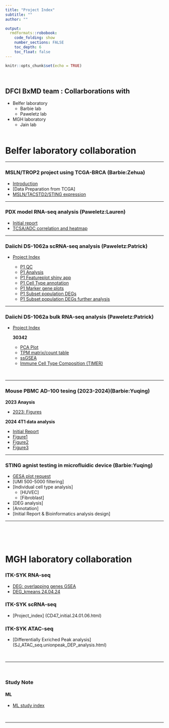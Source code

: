 ```yaml
---
title: "Project Index"
subtitle: ""
author: ""

output:  
  rmdformats::robobook: 
    code_folding: show 
    number_sections: FALSE
    toc_depth: 6
    toc_float: false
---
```


```r
knitr::opts_chunk$set(echo = TRUE)
```
<br>


## DFCI BxMD team : Collarborations with    

* Belfer laboratory 
  * Barbie lab
  * Paweletz lab
  
* MGH laboratory 
  * Jain lab
<br><br>

# Belfer laboratory collaboration   

<hr>
### MSLN/TROP2 project using TCGA-BRCA (Barbie:Zehua)    

* [Introduction](Barbie/MSLN/TCGA_BRCA_MSLN_index.html)
* [Data Preparation from TCGA]
* [MSLN/TACSTD2/STING expression](Barbie/MSLN/TCGA_BRCA_MSLN_geneExpression.html)

<hr>

### PDX model RNA-seq analysis (Paweletz:Lauren)  

* [Initial report](Paweletz/PDX_RNASeq/PDX_RNA_seq_Cloud_index.html)
* [TCSA/ADC correlation and heatmap](Paweletz/PDX_RNASeq/PDX_RNA_seq_Cloud_correlation.24.05.05.moreHeatmaps.html)

<hr>

### Daiichi DS-1062a scRNA-seq analysis (Paweletz:Patrick)

* [Project Index](Paweletz/Daiichi/Daiichi_2024_index.html) 

  * [P1 QC](Paweletz/Daiichi/Daiichi2024_init_30342.v2.html)
  * [P1 Analysis](Paweletz/Daiichi/Daiichi2024_30342.24.05.07.html)
  * [P1 Featureplot shiny app](Paweletz/Daiichi/Daiichi2024_30342.24.05.09.shiny.html)
  * [P1 Cell Type annotation](Paweletz/Daiichi/annotation/Daiichi2024_30342.24.05.10.annotation.html) 
  * [P1 Marker gene plots](Paweletz/Daiichi/annotation/Daiichi2024_30342.24.05.10.annotation_manual.html) 
  * [P1 Subset population DEGs](Paweletz/Daiichi/DC/Daiichi2024_30342.24.05.23.DC.html) 
  * [P1 Subset population DEGs further analysis](Paweletz/Daiichi/DC/Daiichi2024_30342.24.05.23.DC.DEGs.html)

<hr>

### Daiichi DS-1062a bulk RNA-seq analysis (Paweletz:Patrick)

* [Project Index](Paweletz/Daiichi_bulk_RNASeq/Daiichi_2024_RNAseq_index.html)

  **30342**
    * [PCA Plot](Paweletz/Daiichi_bulk_RNASeq/Daiichi_2024_bulk_30342_PCA.html)
    * [TPM matrix/count table](Paweletz/Daiichi_bulk_RNASeq/Daiichi_2024_bulk_30342_TOM.html)
    * [ssGSEA](Paweletz/Daiichi_bulk_RNASeq/Daiichi_2024_bulk_30342_ssGESA.html)
    * [Immune Cell Type Composition (TIMER)](Paweletz/Daiichi_bulk_RNASeq/Daiichi_2024_bulk_30342_timer.html)

<br>
<hr>

### Mouse PBMC AD-100 tesing (2023-2024)(Barbie:Yuqing)
  
**2023 Anaysis**

* [2023: Figures](Barbie/ADU100/Yuqing_reanalysis_figures.html)

**2024 4T1 data analysis**

* [Initial Report](Barbie/ADU100/Mouse_PBMC_NOV_analysis.24.04.04.otherCluster.GSEA.html)
* [Figure1](Barbie/ADU100/Mouse_PBMC_NOV_analysis.24.06.03.otherCluster.GSEA.modification.html)
* [Figure2](Barbie/ADU100/Mouse_PBMC_NOV_analysis.24.04.15.BATF3_request.html)
* [Figure3](Barbie/ADU100/Mouse_PBMC_NOV_analysis.24.02.16.f.html)

<hr>

### STING agnist testing in microfluidic device (Barbie:Yuqing)

* [GESA plot request](Barbie/RNA_seq_Fig4_Request.24.05.03.GSEAPlots.html)
* [UMI 500-5000 filtering]
* [Individual cell type analysis]
  * [HUVEC]
  * [Fibroblast]
* [DEG analysis]
* [Annotation]
* [Initial Report & Bioinformatics analysis design]

<hr>

<br><br><br>

# MGH laboratory collaboration   

### ITK-SYK RNA-seq  

  * [DEG: overlapping genes GSEA](Team_SJ/DEG/RNA_seq_SJ.data.filteredTPM.DEG.24.05.01.html)
  * [DEG_kmeans 24.04.24](Team_SJ/DEG/RNA_seq_SJ.data.filteredTPM.DEG.24.04.24.html)

### ITK-SYK scRNA-seq  

* [Project_index] (CD47_initial.24.01.06.html)

### ITK-SYK ATAC-seq  

* [Differentially Exriched Peak analysis] (SJ_ATAC_seq.unionpeak_DEP_analysis.html)


<br><hr><br>

### Study Note 

#### ML  

* [ML study index](ML/ML_study_index.html)

<br><hr><br>